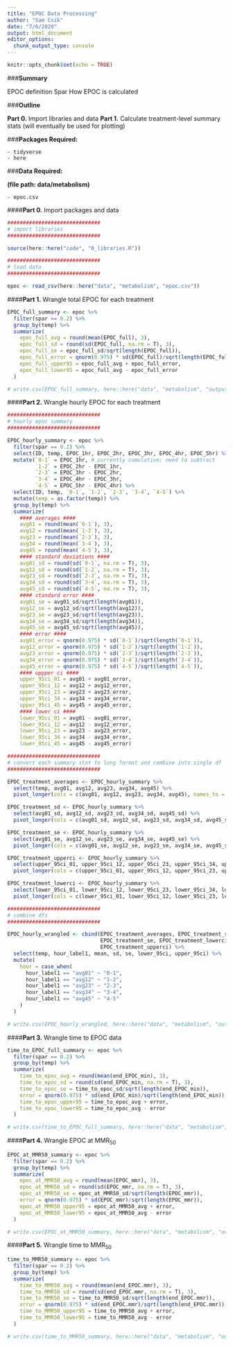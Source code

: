 ```yaml
---
title: "EPOC Data Processing"
author: "Sam Csik"
date: "7/6/2020"
output: html_document
editor_options: 
  chunk_output_type: console
---
```


```r
knitr::opts_chunk$set(echo = TRUE)
```

###**Summary**

EPOC definition
Spar
How EPOC is calculated

###**Outline**

**Part 0.** Import libraries and data
**Part 1.** Calculate treatment-level summary stats (will eventually be used for plotting)

###**Packages Required:** 

    - tidyverse
    - here

###**Data Required:**

**(file path: data/metabolism)**

    - epoc.csv

####**Part 0.** Import packages and data  
```r
##############################
# import libraries
##############################

source(here::here("code", "0_libraries.R"))

##############################
# load data
##############################

epoc <- read_csv(here::here("data", "metabolism", "epoc.csv"))
```

####**Part 1.** Wrangle total EPOC for each treatment
```r
EPOC_full_summary <- epoc %>% 
  filter(spar == 0.2) %>% 
  group_by(temp) %>% 
  summarize(
    epoc_full_avg = round(mean(EPOC_full), 3),
    epoc_full_sd = round(sd(EPOC_full, na.rm = T), 3),
    epoc_full_se = epoc_full_sd/sqrt(length(EPOC_full)),
    epoc_full_error = qnorm(0.975) * sd(EPOC_full)/sqrt(length(EPOC_full)),
    epoc_full_upper95 = epoc_full_avg + epoc_full_error,
    epoc_full_lower95 = epoc_full_avg - epoc_full_error
  )

# write.csv(EPOC_full_summary, here::here("data", "metabolism", "outputs", "epoc_full_summary_stats.csv"), row.names = FALSE)
```

####**Part 2.** Wrangle hourly EPOC for each treatment
```r
##############################
# hourly epoc summary
##############################

EPOC_hourly_summary <- epoc %>% 
  filter(spar == 0.2) %>% 
  select(ID, temp, EPOC_1hr, EPOC_2hr, EPOC_3hr, EPOC_4hr, EPOC_5hr) %>% 
  mutate(`0-1` = EPOC_1hr, # currently cumulative; need to subtract 
         `1-2` = EPOC_2hr - EPOC_1hr,
         `2-3` = EPOC_3hr - EPOC_2hr,
         `3-4` = EPOC_4hr - EPOC_3hr,
         `4-5` = EPOC_5hr - EPOC_4hr) %>% 
  select(ID, temp, `0-1`, `1-2`, `2-3`, `3-4`, `4-5`) %>% 
  mutate(temp = as.factor(temp)) %>% 
  group_by(temp) %>% 
  summarize(
    #### averages ####
    avg01 = round(mean(`0-1`), 3),
    avg12 = round(mean(`1-2`), 3),
    avg23 = round(mean(`2-3`), 3),
    avg34 = round(mean(`3-4`), 3),
    avg45 = round(mean(`4-5`), 3),
    #### standard deviations ####
    avg01_sd = round(sd(`0-1`, na.rm = T), 3),
    avg12_sd = round(sd(`1-2`, na.rm = T), 3),
    avg23_sd = round(sd(`2-3`, na.rm = T), 3),
    avg34_sd = round(sd(`3-4`, na.rm = T), 3),
    avg45_sd = round(sd(`4-5`, na.rm = T), 3),
    #### standard error ####
    avg01_se = avg01_sd/sqrt(length(avg01)),
    avg12_se = avg12_sd/sqrt(length(avg12)),
    avg23_se = avg23_sd/sqrt(length(avg23)),
    avg34_se = avg34_sd/sqrt(length(avg34)),
    avg45_se = avg45_sd/sqrt(length(avg45)),
    #### error ####
    avg01_error = qnorm(0.975) * sd(`0-1`)/sqrt(length(`0-1`)),
    avg12_error = qnorm(0.975) * sd(`1-2`)/sqrt(length(`1-2`)),
    avg23_error = qnorm(0.975) * sd(`2-3`)/sqrt(length(`2-3`)),
    avg34_error = qnorm(0.975) * sd(`3-4`)/sqrt(length(`3-4`)),
    avg45_error = qnorm(0.975) * sd(`4-5`)/sqrt(length(`4-5`)),
    #### uppper ci ####
    upper_95ci_01 = avg01 + avg01_error,
    upper_95ci_12 = avg12 + avg12_error,
    upper_95ci_23 = avg23 + avg23_error,
    upper_95ci_34 = avg34 + avg34_error,
    upper_95ci_45 = avg45 + avg45_error,
    #### lower ci ####
    lower_95ci_01 = avg01 - avg01_error,
    lower_95ci_12 = avg12 - avg12_error,
    lower_95ci_23 = avg23 - avg23_error,
    lower_95ci_34 = avg34 - avg34_error,
    lower_95ci_45 = avg45 - avg45_error)

##############################
# convert each summary stat to long format and combine into single df
##############################

EPOC_treatment_averages <- EPOC_hourly_summary %>% 
  select(temp, avg01, avg12, avg23, avg34, avg45) %>% 
  pivot_longer(cols = c(avg01, avg12, avg23, avg34, avg45), names_to = "hour_label1", values_to = "mean")

EPOC_treatment_sd <- EPOC_hourly_summary %>% 
  select(avg01_sd, avg12_sd, avg23_sd, avg34_sd, avg45_sd) %>% 
  pivot_longer(cols = c(avg01_sd, avg12_sd, avg23_sd, avg34_sd, avg45_sd), names_to = "hour_label2", values_to = "sd")

EPOC_treatment_se <- EPOC_hourly_summary %>% 
  select(avg01_se, avg12_se, avg23_se, avg34_se, avg45_se) %>% 
  pivot_longer(cols = c(avg01_se, avg12_se, avg23_se, avg34_se, avg45_se), names_to = "hour_label3", values_to = "se")

EPOC_treatment_upperci <- EPOC_hourly_summary %>% 
  select(upper_95ci_01, upper_95ci_12, upper_95ci_23, upper_95ci_34, upper_95ci_45) %>% 
  pivot_longer(cols = c(upper_95ci_01, upper_95ci_12, upper_95ci_23, upper_95ci_34, upper_95ci_45), names_to = "hour_label4", values_to = "upper_95ci")

EPOC_treatment_lowerci <- EPOC_hourly_summary %>% 
  select(lower_95ci_01, lower_95ci_12, lower_95ci_23, lower_95ci_34, lower_95ci_45) %>% 
  pivot_longer(cols = c(lower_95ci_01, lower_95ci_12, lower_95ci_23, lower_95ci_34, lower_95ci_45), names_to = "hour_label5", values_to = "lower_95ci")

##############################
# combine dfs
##############################

EPOC_hourly_wrangled <- cbind(EPOC_treatment_averages, EPOC_treatment_sd, 
                              EPOC_treatment_se, EPOC_treatment_lowerci, 
                              EPOC_treatment_upperci) %>% 
  select(temp, hour_label1, mean, sd, se, lower_95ci, upper_95ci) %>% 
  mutate(
    hour = case_when(
      hour_label1 == "avg01" ~ "0-1",
      hour_label1 == "avg12" ~ "1-2",
      hour_label1 == "avg23" ~ "2-3",
      hour_label1 == "avg34" ~ "3-4",
      hour_label1 == "avg45" ~ "4-5"
    )
  )

# write.csv(EPOC_hourly_wrangled, here::here("data", "metabolism", "outputs", "epoc_hourly_summary_stats.csv"), row.names = FALSE)
```

####**Part 3.** Wrangle time to EPOC data
```r
time_to_EPOC_full_summary <- epoc %>% 
  filter(spar == 0.2) %>% 
  group_by(temp) %>% 
  summarize(
    time_to_epoc_avg = round(mean(end_EPOC_min), 3),
    time_to_epoc_sd = round(sd(end_EPOC_min, na.rm = T), 3),
    time_to_epoc_se = time_to_epoc_sd/sqrt(length(end_EPOC_min)),
    error = qnorm(0.975) * sd(end_EPOC_min)/sqrt(length(end_EPOC_min)),
    time_to_epoc_upper95 = time_to_epoc_avg + error,
    time_to_epoc_lower95 = time_to_epoc_avg - error
  )

# write.csv(time_to_EPOC_full_summary, here::here("data", "metabolism", "outputs", "time_to_epoc_full_summary_stats.csv"), row.names = FALSE)
```

####**Part 4.** Wrangle EPOC at MMR~50~
```r
EPOC_at_MMR50_summary <- epoc %>% 
  filter(spar == 0.2) %>% 
  group_by(temp) %>% 
  summarize(
    epoc_at_MMR50_avg = round(mean(EPOC_mmr), 3),
    epoc_at_MMR50_sd = round(sd(EPOC_mmr, na.rm = T), 3),
    epoc_at_MMR50_se = epoc_at_MMR50_sd/sqrt(length(EPOC_mmr)),
    error = qnorm(0.975) * sd(EPOC_mmr)/sqrt(length(EPOC_mmr)),
    epoc_at_MMR50_upper95 = epoc_at_MMR50_avg + error,
    epoc_at_MMR50_lower95 = epoc_at_MMR50_avg - error
  )

# write.csv(EPOC_at_MMR50_summary, here::here("data", "metabolism", "outputs", "epoc_at_MMR50_summary_stats.csv"), row.names = FALSE)
```

####**Part 5.** Wrangle time to MMR~50~
```r
time_to_MMR50_summary <- epoc %>% 
  filter(spar == 0.2) %>% 
  group_by(temp) %>% 
  summarize(
    time_to_MMR50_avg = round(mean(end_EPOC.mmr), 3),
    time_to_MMR50_sd = round(sd(end_EPOC.mmr, na.rm = T), 3),
    time_to_MMR50_se = time_to_MMR50_sd/sqrt(length(end_EPOC.mmr)),
    error = qnorm(0.975) * sd(end_EPOC.mmr)/sqrt(length(end_EPOC.mmr)),
    time_to_MMR50_upper95 = time_to_MMR50_avg + error,
    time_to_MMR50_lower95 = time_to_MMR50_avg - error
  )

# write.csv(time_to_MMR50_summary, here::here("data", "metabolism", "outputs", "time_to_MMR50_summary_stats.csv"), row.names = FALSE)
```